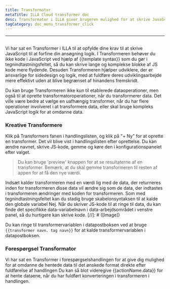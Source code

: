 ```yaml
---
title: Transformator
metaTitle: ILLA Cloud transformer doc
desc: Transformator i ILLA giver brugeren mulighed for at skrive JavaScript for at forfine applikationslogikken
tagCategory: doc_menu_transformer_click
---
```


* * *

## <Heading hidden>Transformator</Heading>

Vi har sat en Transformer i ILLA til at opfylde dine krav til at skrive JavaScript til at forfine din ansøgning logik. I Transformeren behøver du ikke kode i JavaScript ved hjælp af {{template syntax}} som du gør i tegnindtastningsfeltet, så du kan skrive lange og komplekse blokke af JS kode mere flydende. Desuden Transformeren hjælper udviklere, der er ansvarlige for sidedesign og logik, med at fuldføre deres udviklingsarbejde mere effektivt uden at blive begrænset af hinandens fremskridt.

Du kan bruge Transformeren ikke kun til etablerede dataoperationer, men også til at oprette transformatoroperationer, når du transformerer data. Det ville være bedre at vælge en uafhængig transformer, når du har flere operationer involveret i at transformere data, eller skal bruge kompleks JavaScript logik for at omdanne data.

### Kreative Transformere

Klik på Transformers fanen i handlingslisten, og klik på "+ Ny" for at oprette en transformer. Det vil blive vist i handlingslisten efter oprettelse. Du kan ændre navnet, skrive JS-kode, gemme og køre den i konfigurationspanelet efter valget.

> Du kan bruge 'preview' knappen for at se resultaterne af en transformer. Bemærk, at du skal gemme transformeren til resten af appen for at få den nye værdi.

Indsæt kalder transformeren med en værdi lig med de data, der returneres inden for transformeren disse data vil ændre sig som de data, der indtastes i transformeren ændringer med koden for transformeren. Som med tegnindtastningsfeltet kan du stadig bruge skabelonsyntaksen til at kalde den globale variabel Nej. Når du skriver JS-kode til at ringe til data, du kan finde det specifikke data-variabelnavn i data-arbejdsområdet i venstre panel, så du hurtigere kan skrive kode.
[//]\: # ([Image])

Du kan ringe til transformervariablen i datapostboksen ved at bruge `{{transformer navn. tag navn}}` for at kalde transformervariablen i datapostboksen.

### Forespørgsel Transformator

Vi har sat en Transformer i forespørgselshandlingen for at give dig mulighed for at omdanne de hentede data til det ønskede format direkte efter fuldførelse af handlingen Du kan så blot videregive {{actionName.data}} for at hente dataene, når du har fuldført konverteringen i transformeren i handlingen.
